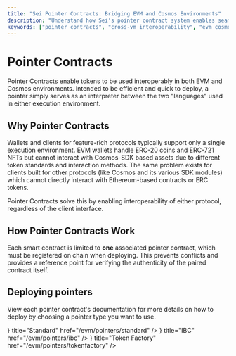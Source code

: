 ```yaml
---
title: "Sei Pointer Contracts: Bridging EVM and Cosmos Environments"
description: "Understand how Sei's pointer contract system enables seamless asset movement between EVM and Cosmos environments, with implementation patterns for various token types."
keywords: ["pointer contracts", "cross-vm interoperability", "evm cosmos bridge", "token bridging", "smart contract integration"]
---
```



# Pointer Contracts

Pointer Contracts enable tokens to be used interoperably in both EVM and
Cosmos environments. Intended to be efficient and quick to deploy, a pointer
simply serves as an interpreter between the two "languages" used in either
execution environment.

## Why Pointer Contracts

<ImageWithCaption img="https://cdn.sei.io/docs/assets/pointer-contracts-without.png" alt="Without Pointer Contracts" caption="A world without pointer contracts" />

Wallets and clients for feature-rich protocols typically support only a single
execution environment. EVM wallets handle ERC-20 coins and ERC-721 NFTs but
cannot interact with Cosmos-SDK based assets due to different token standards and
interaction methods. The same problem exists for clients built for other
protocols (like Cosmos and its various SDK modules) which cannot directly interact with Ethereum-based contracts or ERC tokens.

Pointer Contracts solve this by enabling interoperability of either protocol,
regardless of the client interface.

<ImageWithCaption img="https://cdn.sei.io/docs/assets/pointer-contracts-simplified.png" alt="With Pointer Contracts" caption="With pointer contracts, all tokens can be accessed by wallets of either environment" />

## How Pointer Contracts Work

<ImageWithCaption img="https://cdn.sei.io/docs/assets/pointer-contracts-how-it-works.png" alt="How Pointer Contracts Work" caption="Pointer contracts enable seamless interoperability" />

Each smart contract is limited to **one** associated pointer contract, which
must be registered on chain when deploying. This prevents conflicts and provides
a reference point for verifying the authenticity of the paired contract itself.

## Deploying pointers

View each pointer contract's documentation for more details on how to deploy by choosing a pointer type you want to use.

<Cards>
  <Cards.Card icon={<IconCoin />} title="Standard" href="/evm/pointers/standard" />
  <Cards.Card icon={<IconCode />} title="IBC" href="/evm/pointers/ibc" />
  <Cards.Card icon={<IconCoin />} title="Token Factory" href="/evm/pointers/tokenfactory" />
</Cards>

